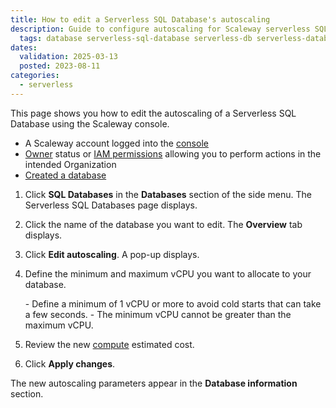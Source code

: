 ```yaml
---
title: How to edit a Serverless SQL Database's autoscaling
description: Guide to configure autoscaling for Scaleway serverless SQL databases.
  tags: database serverless-sql-database serverless-db serverless-database postgresql
dates:
  validation: 2025-03-13
  posted: 2023-08-11
categories:
  - serverless
---
```



This page shows you how to edit the autoscaling of a Serverless SQL Database using the Scaleway console.

<Requirements />

- A Scaleway account logged into the [console](https://console.scaleway.com)
- [Owner](/iam/concepts/#owner) status or [IAM permissions](/iam/concepts/#permission) allowing you to perform actions in the intended Organization
- [Created a database](/serverless-sql-databases/how-to/create-a-database/)

1. Click **SQL Databases** in the **Databases** section of the side menu. The Serverless SQL Databases page displays.

2. Click the name of the database you want to edit. The **Overview** tab displays.

3. Click **Edit autoscaling**. A pop-up displays.

4. Define the minimum and maximum vCPU you want to allocate to your database.

    <Message type="note">
        - Define a minimum of 1 vCPU or more to avoid cold starts that can take a few seconds.
        - The minimum vCPU cannot be greater than the maximum vCPU.
    </Message>

5. Review the new [compute](/serverless-sql-databases/faq/#how-am-i-billed-for-serverless-sql-databases) estimated cost.

6. Click **Apply changes**.

The new autoscaling parameters appear in the **Database information** section.
